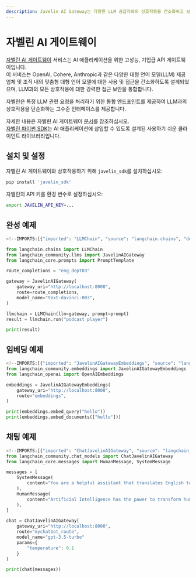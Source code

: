 ```yaml
---
description: Javelin AI Gateway는 다양한 LLM 공급자와의 상호작용을 간소화하고 보안을 강화하는 고성능 API 게이트웨이입니다.
---
```


# 자벨린 AI 게이트웨이

[자벨린 AI 게이트웨이](https://www.getjavelin.io) 서비스는 AI 애플리케이션을 위한 고성능, 기업급 API 게이트웨이입니다.\
이 서비스는 OpenAI, Cohere, Anthropic과 같은 다양한 대형 언어 모델(LLM) 제공업체 및 조직 내의 맞춤형 대형 언어 모델에 대한 사용 및 접근을 간소화하도록 설계되었으며, LLM과의 모든 상호작용에 대한 강력한 접근 보안을 통합합니다.

자벨린은 특정 LLM 관련 요청을 처리하기 위한 통합 엔드포인트를 제공하여 LLM과의 상호작용을 단순화하는 고수준 인터페이스를 제공합니다.

자세한 내용은 자벨린 AI 게이트웨이 [문서](https://docs.getjavelin.io)를 참조하십시오.\
[자벨린 파이썬 SDK](https://www.github.com/getjavelin/javelin-python)는 AI 애플리케이션에 삽입할 수 있도록 설계된 사용하기 쉬운 클라이언트 라이브러리입니다.

## 설치 및 설정

자벨린 AI 게이트웨이와 상호작용하기 위해 `javelin_sdk`를 설치하십시오:

```sh
pip install 'javelin_sdk'
```


자벨린의 API 키를 환경 변수로 설정하십시오:

```sh
export JAVELIN_API_KEY=...
```


## 완성 예제

```python
<!--IMPORTS:[{"imported": "LLMChain", "source": "langchain.chains", "docs": "https://api.python.langchain.com/en/latest/chains/langchain.chains.llm.LLMChain.html", "title": "Javelin AI Gateway"}, {"imported": "JavelinAIGateway", "source": "langchain_community.llms", "docs": "https://api.python.langchain.com/en/latest/llms/langchain_community.llms.javelin_ai_gateway.JavelinAIGateway.html", "title": "Javelin AI Gateway"}, {"imported": "PromptTemplate", "source": "langchain_core.prompts", "docs": "https://api.python.langchain.com/en/latest/prompts/langchain_core.prompts.prompt.PromptTemplate.html", "title": "Javelin AI Gateway"}]-->

from langchain.chains import LLMChain
from langchain_community.llms import JavelinAIGateway
from langchain_core.prompts import PromptTemplate

route_completions = "eng_dept03"

gateway = JavelinAIGateway(
    gateway_uri="http://localhost:8000",
    route=route_completions,
    model_name="text-davinci-003",
)

llmchain = LLMChain(llm=gateway, prompt=prompt)
result = llmchain.run("podcast player")

print(result)

```


## 임베딩 예제

```python
<!--IMPORTS:[{"imported": "JavelinAIGatewayEmbeddings", "source": "langchain_community.embeddings", "docs": "https://api.python.langchain.com/en/latest/embeddings/langchain_community.embeddings.javelin_ai_gateway.JavelinAIGatewayEmbeddings.html", "title": "Javelin AI Gateway"}, {"imported": "OpenAIEmbeddings", "source": "langchain_openai", "docs": "https://api.python.langchain.com/en/latest/embeddings/langchain_openai.embeddings.base.OpenAIEmbeddings.html", "title": "Javelin AI Gateway"}]-->
from langchain_community.embeddings import JavelinAIGatewayEmbeddings
from langchain_openai import OpenAIEmbeddings

embeddings = JavelinAIGatewayEmbeddings(
    gateway_uri="http://localhost:8000",
    route="embeddings",
)

print(embeddings.embed_query("hello"))
print(embeddings.embed_documents(["hello"]))
```


## 채팅 예제
```python
<!--IMPORTS:[{"imported": "ChatJavelinAIGateway", "source": "langchain_community.chat_models", "docs": "https://api.python.langchain.com/en/latest/chat_models/langchain_community.chat_models.javelin_ai_gateway.ChatJavelinAIGateway.html", "title": "Javelin AI Gateway"}, {"imported": "HumanMessage", "source": "langchain_core.messages", "docs": "https://api.python.langchain.com/en/latest/messages/langchain_core.messages.human.HumanMessage.html", "title": "Javelin AI Gateway"}, {"imported": "SystemMessage", "source": "langchain_core.messages", "docs": "https://api.python.langchain.com/en/latest/messages/langchain_core.messages.system.SystemMessage.html", "title": "Javelin AI Gateway"}]-->
from langchain_community.chat_models import ChatJavelinAIGateway
from langchain_core.messages import HumanMessage, SystemMessage

messages = [
    SystemMessage(
        content="You are a helpful assistant that translates English to French."
    ),
    HumanMessage(
        content="Artificial Intelligence has the power to transform humanity and make the world a better place"
    ),
]

chat = ChatJavelinAIGateway(
    gateway_uri="http://localhost:8000",
    route="mychatbot_route",
    model_name="gpt-3.5-turbo"
    params={
        "temperature": 0.1
    }
)

print(chat(messages))

```